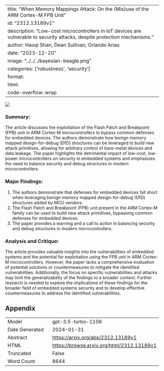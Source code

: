 
---
title: "When Memory Mappings Attack: On the (Mis)use of the ARM Cortex-M FPB Unit"
id: "2312.13189v1"
description: "Low-cost microcontrollers in IoT devices are vulnerable to security attacks, despite protection mechanisms."
author: Haoqi Shan, Dean Sullivan, Orlando Arias
date: "2023-12-20"
image: "../../../bayesian-beagle.png"
categories: ['robustness', 'security']
format:
  html:
    code-overflow: wrap
---

![](None)

### **Summary:**
The article discusses the exploitation of the Flash Patch and Breakpoint (FPB) unit in ARM Cortex-M microcontrollers to bypass common defenses for embedded devices. The authors demonstrate how benign memory mapped design-for-debug (DfD) structures can be leveraged to build new attack primitives, allowing for arbitrary control of bare-metal devices and data leakage. The paper highlights the detrimental impact of low-cost, low-power microcontrollers on security in embedded systems and emphasizes the need to balance security and debug structures in modern microcontrollers.

### Major Findings:
1. The authors demonstrate that defenses for embedded devices fall short when leveraging benign memory mapped design-for-debug (DfD) structures added by MCU vendors.
2. The Flash Patch and Breakpoint (FPB) unit present in the ARM Cortex-M family can be used to build new attack primitives, bypassing common defenses for embedded devices.
3. The paper provides a warning and a call to action in balancing security and debug structures in modern microcontrollers.

### Analysis and Critique:
The article provides valuable insights into the vulnerabilities of embedded systems and the potential for exploitation using the FPB unit in ARM Cortex-M microcontrollers. However, the paper lacks a comprehensive evaluation of potential solutions or countermeasures to mitigate the identified vulnerabilities. Additionally, the focus on specific vulnerabilities and attacks may limit the generalizability of the findings to a broader context. Further research is needed to explore the implications of these findings for the broader field of embedded systems security and to develop effective countermeasures to address the identified vulnerabilities.

## Appendix

|          |          |
|----------|----------|
| Model     | gpt-3.5-turbo-1106       |
| Date Generated     | 2024-01-31       |
| Abstract | [https://arxiv.org/abs/2312.13189v1](https://arxiv.org/abs/2312.13189v1)        |
| HTML     | [https://browse.arxiv.org/html/2312.13189v1](https://browse.arxiv.org/html/2312.13189v1)       |
| Truncated       | False       |
| Word Count       | 8644       |